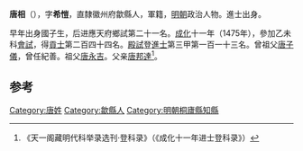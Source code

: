 '''唐相'''（{{bd|1444年||？}}），字'''希愷'''，直隸徽州府歙縣人，軍籍，[[明朝|明朝]]政治人物。進士出身。

早年出身國子生，后进應天府鄉試第二十一名。[[成化|成化]]十一年（1475年），參加乙未科[[會試|會試]]，得[[貢士|貢士]]第二百四十四名。[[殿試|殿試]]登[[進士|進士]]第三甲第一百一十三名。曾祖父[[唐子儀|唐子儀]]，曾任紀善。祖父[[唐永吉|唐永吉]]。父亲[[唐邦達|唐邦達]]<ref>《天一阁藏明代科举录选刊·登科录》（《成化十一年进士登科录》）</ref>。

==参考==
{{reflist}}
{{明朝人物小作品}}

{{start box}}
{{s-off}}
{{s-before|[[陳齊|陳齊]]}}
{{s-title|明朝桐廬縣知縣|1496年－1498年}}
{{s-after|[[陳元成|陳元成]]}}
{{end box}}

{{成化十一年乙未科殿試金榜}}
[[Category:唐姓|Category:唐姓]]
[[Category:歙縣人|Category:歙縣人]]
[[Category:明朝桐廬縣知縣|Category:明朝桐廬縣知縣]]